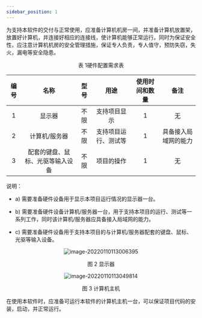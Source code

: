 ```yaml
---
sidebar_position: 1
---
```


为支持本软件的交付与正常使用，应准备计算机机房一间，并准备计算机放置架，放置好计算机，并连接好相应的连接线，使计算机能够正常运行。同时为保证安全性，应注意计算机机房的安全管理措施，保证专人负责，专人值守，预防失窃，失火，漏电等安全隐患。

<center>

表 1硬件配置需求表

</center>

| 编号 |               名称               | 型号 |         用途         | 使用时间和数量 |         备注         |
| :--: | :------------------------------: | :--: | :------------------: | :------------: | :------------------: |
|  1   |              显示器              | 不限 |     支持项目显示     |       1        |          无          |
|  2   |          计算机/服务器           | 不限 | 支持项目运行、测试等 |       1        | 具备接入局域网的能力 |
|  3   | 配套的键盘、鼠标、光驱等输入设备 | 不限 |      项目的操作      |       1        |          无          |

说明：

- a) 需要准备硬件设备用于显示本项目运行情况的显示器一台。

- b) 需要准备硬件设备计算机/服务器一台，用于支持本项目的运行、测试等一系列工作，同时该计算机/服务器应具备接入局域网的能力。

- c) 需要准备硬件设备用于支持本项目的与计算机/服务器配套的键盘、鼠标、光驱等输入设备。



<center>

 ![image-20220110113006395](/img/tutorial/image-20220110113006395.png)

</center>

<center>

图 2 显示器

</center>

<center>

![image-20220110113049814](/img/tutorial/image-20220110113049814.png)

</center>

<center>
  图 3 计算机主机  
</center>

在使用本软件时，应准备可运行本软件的计算机主机一台，可以保证项目代码的安装，启动，并正常运行。